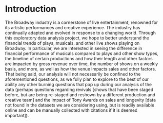 # Introduction
The Broadway industry is a cornerstone of live entertainment, renowned for its artistic performances and creative experience. The industry has continually adapted and evolved in response to a changing world. Through this exploratory data analysis project, we hope to better understand the financial trends of plays, musicals, and other live shows playing on Broadway. In particular, we are interested in seeing the difference in financial performance of musicals compared to plays and other show types, the timeline of certain productions and how their length and other factors are impacted by gross revenue over time, the number of shows on a weekly basis, and more, as well as how the venue impacts sales and other factors. That being said, our analysis will not necessarily be confined to the aforementioned questions, as we fully plan to explore to the best of our ability any other burning questions that pop up during our analysis of the data (perhaps questions regarding revivals [shows that have been staged before, but are being re-staged and reshown by a different production and creative team] and the impact of Tony Awards on sales and longevity [data not found in the datasets we are considering using, but is readily available online and can be manually collected with citations if it is deemed important]).
